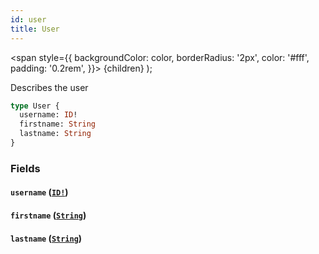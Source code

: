 ```yaml
---
id: user
title: User
---
```


<span
style={{
      backgroundColor: color,
      borderRadius: '2px',
      color: '#fff',
      padding: '0.2rem',
    }}>
{children}
</span>
);

Describes the user

```graphql
type User {
  username: ID!
  firstname: String
  lastname: String
}
```

### Fields

#### `username` ([`ID!`](/docs/apis-clients/tasklist-api/scalars/id))

#### `firstname` ([`String`](/docs/apis-clients/tasklist-api/scalars/string))

#### `lastname` ([`String`](/docs/apis-clients/tasklist-api/scalars/string))
